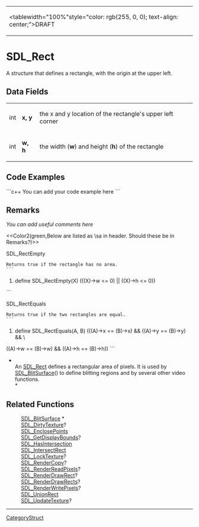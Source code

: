 <!-- pragma section-numbers off -->
<!-- pragma disable-camelcase -->
{|
|<tablewidth="100%"style="color: rgb(255, 0, 0); text-align: center;">DRAFT
|}

= SDL_Rect =
A structure that defines a rectangle, with the origin at the upper left.


== Data Fields ==
{|
|int
|'''x, y'''
|the x and y location of the rectangle's upper left corner
|-
|int
|'''w, h'''
|the width ('''w''') and height ('''h''') of the rectangle
|}

== Code Examples ==
```c++
You can add your code example here
```

== Remarks ==
''You can add useful comments here''

<<Color2(green,Below are listed as \sa in header. Should these be in Remarks?)>>

SDL_Rect<code></code>Empty
 Returns true if the rectangle has no area.
 ```
#define SDL_RectEmpty(X)    (((X)->w <= 0) || ((X)->h <= 0))
```

SDL_Rect<code></code>Equals
 Returns true if the two rectangles are equal.
 ```
#define SDL_RectEquals(A, B)   (((A)->x == (B)->x) && ((A)->y == (B)->y) && \
((A)->w == (B)->w) && ((A)->h == (B)->h))
```

*<br/>An [[SDL_Rect]] defines a rectangular area of pixels. It is used by [[SDL_BlitSurface]]() to define blitting regions and by several other video functions.<br/>*

== Related Functions ==
:[[SDL_BlitSurface]] *
:[[SDL_DirtyTexture]]?
:[[SDL_EnclosePoints]]
:[[SDL_GetDisplayBounds]]?
:[[SDL_HasIntersection]]
:[[SDL_IntersectRect]]
:[[SDL_LockTexture]]?
:[[SDL_RenderCopy]]?
:[[SDL_RenderReadPixels]]?
:[[SDL_RenderDrawRect]]?
:[[SDL_RenderDrawRects]]?
:[[SDL_RenderWritePixels]]?
:[[SDL_UnionRect]]
:[[SDL_UpdateTexture]]?

----
[[CategoryStruct]]
